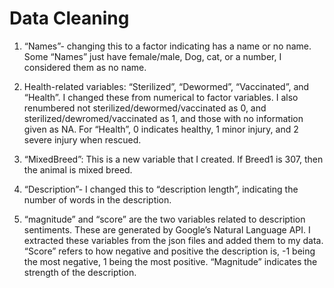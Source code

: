 # Data Cleaning

1. "Names"- changing this to a factor indicating has a name or no name. Some "Names" just have female/male, Dog, cat, or a number, I considered them as no name. 

2. Health-related variables: "Sterilized", "Dewormed", "Vaccinated", and "Health". I changed these from numerical to factor variables. I also renumbered not sterilized/dewormed/vaccinated as 0, and sterilized/dewromed/vaccinated as 1, and those with no information given as NA.
For "Health", 0 indicates healthy, 1 minor injury, and 2 severe injury when rescued.

3. "MixedBreed": This is a new variable that I created. If Breed1 is 307, then the animal is mixed breed.

4. "Description"- I changed this to "description length", indicating the number of words in the description.

5. "magnitude" and "score" are the two variables related to description sentiments. These are generated by Google's Natural Language API. I extracted these variables from the json files and added them to my data.
"Score" refers to how negative and positive the description is, -1 being the most negative, 1 being the most positive. "Magnitude" indicates the strength of the description.